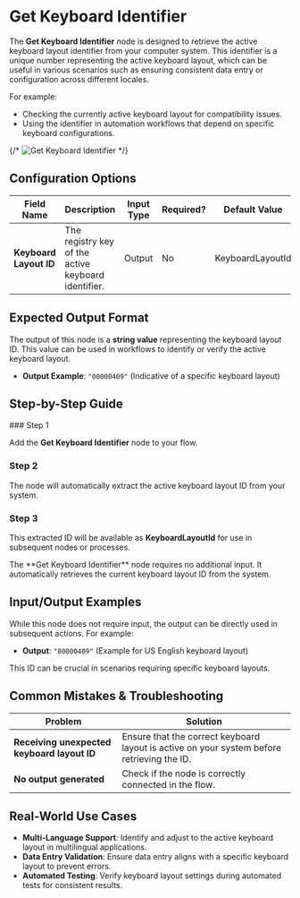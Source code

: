 
# Get Keyboard Identifier

The **Get Keyboard Identifier** node is designed to retrieve the active keyboard layout identifier from your computer system. This identifier is a unique number representing the active keyboard layout, which can be useful in various scenarios such as ensuring consistent data entry or configuration across different locales.

For example:

- Checking the currently active keyboard layout for compatibility issues.
- Using the identifier in automation workflows that depend on specific keyboard configurations.

{/* ![Get Keyboard Identifier](./get-keyboard-identifier.png) */}

## Configuration Options

| Field Name             | Description                                         | Input Type | Required? | Default Value    |
| ---------------------- | --------------------------------------------------- | ---------- | --------- | ---------------- |
| **Keyboard Layout ID** | The registry key of the active keyboard identifier. | Output     | No        | KeyboardLayoutId |

## Expected Output Format

The output of this node is a **string value** representing the keyboard layout ID. This value can be used in workflows to identify or verify the active keyboard layout.

- **Output Example**: `"00000409"` (Indicative of a specific keyboard layout)

## Step-by-Step Guide

<Steps>
### Step 1

Add the **Get Keyboard Identifier** node to your flow.

### Step 2

The node will automatically extract the active keyboard layout ID from your system.

### Step 3

This extracted ID will be available as **KeyboardLayoutId** for use in subsequent nodes or processes.

</Steps>

<Callout type="info" title="Note">
  The **Get Keyboard Identifier** node requires no additional input. It
  automatically retrieves the current keyboard layout ID from the system.
</Callout>

## Input/Output Examples

While this node does not require input, the output can be directly used in subsequent actions. For example:

- **Output**: `"00000409"` (Example for US English keyboard layout)

This ID can be crucial in scenarios requiring specific keyboard layouts.

## Common Mistakes & Troubleshooting

| Problem                                     | Solution                                                                                   |
| ------------------------------------------- | ------------------------------------------------------------------------------------------ |
| **Receiving unexpected keyboard layout ID** | Ensure that the correct keyboard layout is active on your system before retrieving the ID. |
| **No output generated**                     | Check if the node is correctly connected in the flow.                                      |

## Real-World Use Cases

- **Multi-Language Support**: Identify and adjust to the active keyboard layout in multilingual applications.
- **Data Entry Validation**: Ensure data entry aligns with a specific keyboard layout to prevent errors.
- **Automated Testing**: Verify keyboard layout settings during automated tests for consistent results.

